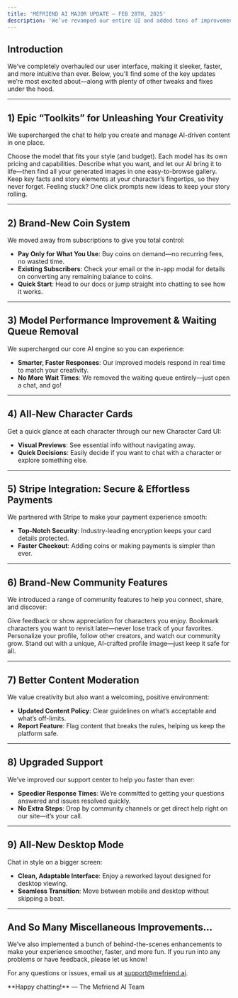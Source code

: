 ```yaml
---
title: 'MEFRIEND AI MAJOR UPDATE – FEB 28TH, 2025'
description: 'We’ve revamped our entire UI and added tons of improvements across the board. Here are some highlights!'
---
```


## Introduction

We’ve completely overhauled our user interface, making it sleeker, faster, and more intuitive than ever. Below, you'll find some of the key updates we’re most excited about—along with plenty of other tweaks and fixes under the hood.

---

## 1) Epic “Toolkits” for Unleashing Your Creativity

We supercharged the chat to help you create and manage AI-driven content in one place.

<CardGroup>
  <Card title="AI Model Selection" icon="robot">
    Choose the model that fits your style (and budget). Each model has its own pricing and capabilities.
  </Card>

  <Card title="Instant Image Generation & Gallery" icon="image">
    Describe what you want, and let our AI bring it to life—then find all your generated images in one easy-to-browse gallery.
  </Card>

  <Card title="Advanced Memory" icon="lightbulb">
    Keep key facts and story elements at your character’s fingertips, so they never forget.
  </Card>

  <Card title="Story+ (Storyflow)" icon="wand-magic-sparkles">
    Feeling stuck? One click prompts new ideas to keep your story rolling.
  </Card>
</CardGroup>

---

## 2) Brand-New Coin System

We moved away from subscriptions to give you total control:

- **Pay Only for What You Use**: Buy coins on demand—no recurring fees, no wasted time.  
- **Existing Subscribers**: Check your email or the in-app modal for details on converting any remaining balance to coins.  
- **Quick Start**: Head to our docs or jump straight into chatting to see how it works.

---

## 3) Model Performance Improvement & Waiting Queue Removal

We supercharged our core AI engine so you can experience:

- **Smarter, Faster Responses**: Our improved models respond in real time to match your creativity.  
- **No More Wait Times**: We removed the waiting queue entirely—just open a chat, and go!

---

## 4) All-New Character Cards

Get a quick glance at each character through our new Character Card UI:

- **Visual Previews**: See essential info without navigating away.  
- **Quick Decisions**: Easily decide if you want to chat with a character or explore something else.

---

## 5) Stripe Integration: Secure & Effortless Payments

We partnered with Stripe to make your payment experience smooth:

- **Top-Notch Security**: Industry-leading encryption keeps your card details protected.  
- **Faster Checkout**: Adding coins or making payments is simpler than ever.

---

## 6) Brand-New Community Features

We introduced a range of community features to help you connect, share, and discover:

<AccordionGroup>
  <Accordion icon="comment" title="Comments & Likes">
    Give feedback or show appreciation for characters you enjoy.
  </Accordion>

  <Accordion icon="bookmark" title="Saves">
    Bookmark characters you want to revisit later—never lose track of your favorites.
  </Accordion>

  <Accordion icon="user-friends" title="Profiles & Follows">
    Personalize your profile, follow other creators, and watch our community grow.
  </Accordion>

  <Accordion icon="sparkles" title="AI-Generated Profile Pics">
    Stand out with a unique, AI-crafted profile image—just keep it safe for all.
  </Accordion>
</AccordionGroup>

---

## 7) Better Content Moderation

We value creativity but also want a welcoming, positive environment:

- **Updated Content Policy**: Clear guidelines on what’s acceptable and what’s off-limits.  
- **Report Feature**: Flag content that breaks the rules, helping us keep the platform safe.

---

## 8) Upgraded Support

We’ve improved our support center to help you faster than ever:

- **Speedier Response Times**: We’re committed to getting your questions answered and issues resolved quickly.  
- **No Extra Steps**: Drop by community channels or get direct help right on our site—it’s your call.

---

## 9) All-New Desktop Mode

Chat in style on a bigger screen:

- **Clean, Adaptable Interface**: Enjoy a reworked layout designed for desktop viewing.  
- **Seamless Transition**: Move between mobile and desktop without skipping a beat.

---

## And So Many Miscellaneous Improvements...

We’ve also implemented a bunch of behind-the-scenes enhancements to make your experience smoother, faster, and more fun. If you run into any problems or have feedback, please let us know!

For any questions or issues, email us at [support@mefriend.ai](mailto:support@mefriend.ai).  

<Note>
  **Happy chatting!**  
  — The Mefriend AI Team
</Note>